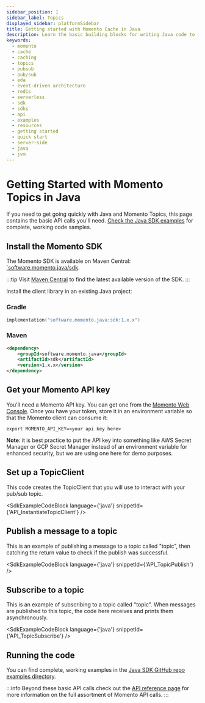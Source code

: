 ```yaml
---
sidebar_position: 1
sidebar_label: Topics
displayed_sidebar: platformSidebar
title: Getting started with Momento Cache in Java
description: Learn the basic building blocks for writing Java code to interact with Momento Cache.
keywords:
  - momento
  - cache
  - caching
  - topics
  - pubsub
  - pub/sub
  - eda
  - event-driven architecture
  - redis
  - serverless
  - sdk
  - sdks
  - api
  - examples
  - resources
  - getting started
  - quick start
  - server-side
  - java
  - jvm
---
```



# Getting Started with Momento Topics in Java

If you need to get going quickly with Java and Momento Topics, this page contains the basic API calls you'll need. [Check the Java SDK examples](https://github.com/momentohq/client-sdk-java/tree/main/examples) for complete, working code samples.

## Install the Momento SDK

The Momento SDK is available on Maven Central: [`software.momento.java/sdk](
https://central.sonatype.com/artifact/software.momento.java/sdk).

:::tip
Visit [Maven Central](https://central.sonatype.com/artifact/software.momento.java/sdk) to find the latest available version of the SDK.
:::

Install the client library in an existing Java project:

### Gradle

```kotlin
implementation("software.momento.java:sdk:1.x.x")
```

### Maven

```xml
<dependency>
    <groupId>software.momento.java</groupId>
    <artifactId>sdk</artifactId>
    <version>1.x.x</version>
</dependency>
```

## Get your Momento API key

You'll need a Momento API key. You can get one from the [Momento Web Console](https://console.gomomento.com/).
Once you have your token, store it in an environment variable so that the Momento client can consume it:

```
export MOMENTO_API_KEY=<your api key here>
```

**Note**: it is best practice to put the API key into something like AWS Secret Manager or GCP Secret Manager instead of an environment variable for enhanced security, but we are using one here for demo purposes.

## Set up a TopicClient
This code creates the TopicClient that you will use to interact with your pub/sub topic.

<SdkExampleCodeBlock language={'java'} snippetId={'API_InstantiateTopicClient'} />

## Publish a message to a topic
This is an example of publishing a message to a topic called "topic", then catching the return value to check if the publish was successful.

<SdkExampleCodeBlock language={'java'} snippetId={'API_TopicPublish'} />

## Subscribe to a topic
This is an example of subscribing to a topic called "topic". When messages are published to this topic, the code here receives and prints them asynchronously.

<SdkExampleCodeBlock language={'java'} snippetId={'API_TopicSubscribe'} />

## Running the code

You can find complete, working examples in the [Java SDK GitHub repo examples directory](https://github.com/momentohq/client-sdk-java/tree/main/examples).

:::info
Beyond these basic API calls check out the [API reference page](/topics/api-reference) for more information on the full assortment of Momento API calls.
:::
